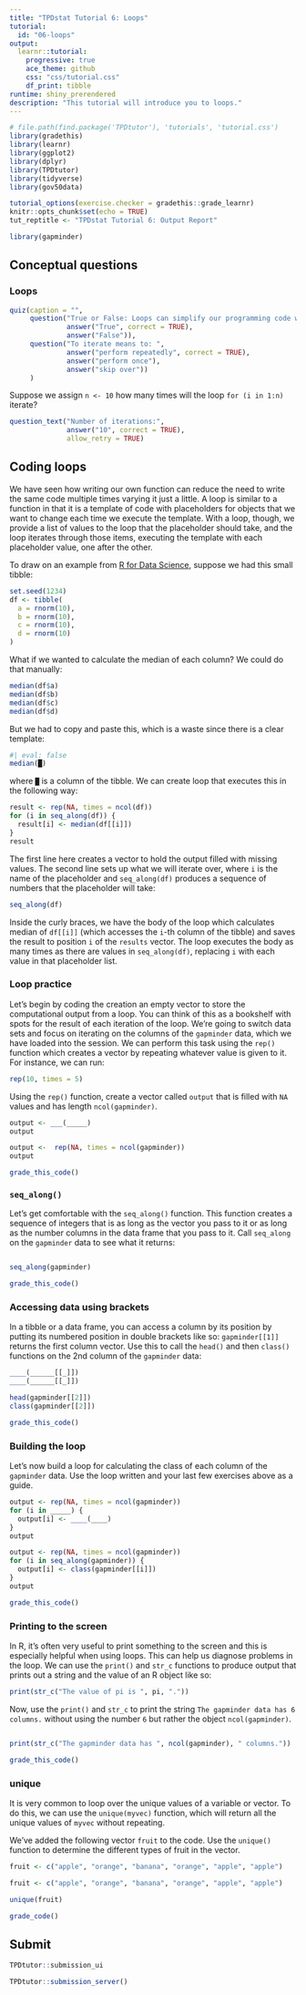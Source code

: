 ```yaml
---
title: "TPDstat Tutorial 6: Loops"
tutorial:
  id: "06-loops"
output:
  learnr::tutorial:
    progressive: true
    ace_theme: github
    css: "css/tutorial.css"
    df_print: tibble
runtime: shiny_prerendered
description: "This tutorial will introduce you to loops."
---
```


<!-- Add JavaScript code for making the exercise code larger -->
<script language="JavaScript" src="js/exercise-font-size.js"></script>
 

```r
# file.path(find.package('TPDtutor'), 'tutorials', 'tutorial.css')
library(gradethis)
library(learnr)
library(ggplot2)
library(dplyr)
library(TPDtutor)
library(tidyverse)
library(gov50data)

tutorial_options(exercise.checker = gradethis::grade_learnr)
knitr::opts_chunk$set(echo = TRUE)
tut_reptitle <- "TPDstat Tutorial 6: Output Report"

library(gapminder)
```

## Conceptual questions



### Loops

```r
quiz(caption = "",
     question("True or False: Loops can simplify our programming code when we want to repeatedly execute code chunks over and over again.",
              answer("True", correct = TRUE),
              answer("False")),
     question("To iterate means to: ",
              answer("perform repeatedly", correct = TRUE),
              answer("perform once"),
              answer("skip over"))
     )
```


Suppose we assign `n <- 10` how many times will the loop `for (i in 1:n)` iterate?



```r
question_text("Number of iterations:",
              answer("10", correct = TRUE),
              allow_retry = TRUE)
```


## Coding loops

We have seen how writing our own function can reduce the need to write the same code multiple times varying it just a little. A loop is similar to a function in that it is a template of code with placeholders for objects that we want to change each time we execute the template. With a loop, though, we provide a list of values to the loop that the placeholder should take, and the loop iterates through those items, executing the template with each placeholder value, one after the other. 

To draw on an example from [R for Data Science](https://r4ds.had.co.nz/iteration.html#for-loops), suppose we had this small tibble:

```r
set.seed(1234)
df <- tibble(
  a = rnorm(10),
  b = rnorm(10),
  c = rnorm(10),
  d = rnorm(10)
)
```

What if we wanted to calculate the median of each column? We could do that manually:

```r
median(df$a)
median(df$b)
median(df$c)
median(df$d)
```

But we had to copy and paste this, which is a waste since there is a clear template:

```r
#| eval: false
median(█)
```

where `█` is a column of the tibble. We can create loop that executes this in the following way:

```r
result <- rep(NA, times = ncol(df))
for (i in seq_along(df)) {
  result[i] <- median(df[[i]])
}
result
```


The first line here creates a vector to hold the output filled with missing values. The second line sets up what we will iterate over, where `i` is the name of the placeholder and `seq_along(df)` produces a sequence of numbers that the placeholder will take:

```r
seq_along(df)
```

Inside the curly braces, we have the body of the loop which calculates median of `df[[i]]` (which accesses the `i`-th column of the tibble) and saves the result to position `i` of the `results` vector. The loop executes the body as many times as there are values in `seq_along(df)`, replacing `i` with each value in that placeholder list. 



### Loop practice

Let's begin by coding the creation an empty vector to store the computational output from a loop. You can think of this as a bookshelf with spots for the result of each iteration of the loop. We're going to switch data sets and focus on iterating on the columns of the `gapminder` data, which we have loaded into the session. We can perform this task using the `rep()` function which creates a vector by repeating whatever value is given to it. For instance, we can run:

```r
rep(10, times = 5)
```

Using the `rep()` function, create a vector called `output` that is filled with `NA` values and has length `ncol(gapminder)`. 


```r
output <- ___(_____)
output
```

```r
output <-  rep(NA, times = ncol(gapminder))
output
```


```r
grade_this_code()
```

### `seq_along()`

Let's get comfortable with the  `seq_along()` function. This function creates a sequence of integers that is as long as the vector you pass to it or as long as the number columns in the data frame that you pass to it. Call `seq_along` on the `gapminder` data to see what it returns:

```r

```

```r
seq_along(gapminder)
```

```r
grade_this_code()
```

### Accessing data using brackets

In a tibble or a data frame, you can access a column by its position by putting its numbered position in double brackets like so: `gapminder[[1]]` returns the first column vector. Use this to call the `head()` and then `class()` functions on the 2nd column of the `gapminder` data:

```r
____(______[[_]])
____(______[[_]])
```

```r
head(gapminder[[2]])
class(gapminder[[2]])
```

```r
grade_this_code()
```


### Building the loop

Let's now build a loop for calculating the class of each column of the `gapminder` data. Use the loop written and your last few exercises above as a guide.

```r
output <- rep(NA, times = ncol(gapminder))
for (i in _____) {
  output[i] <- ____(____)
}
output
```

```r
output <- rep(NA, times = ncol(gapminder))
for (i in seq_along(gapminder)) {
  output[i] <- class(gapminder[[i]])
}
output
```

```r
grade_this_code()
```



### Printing to the screen

In R, it's often very useful to print something to the screen and this is especially helpful when using loops. This can help us diagnose problems in the loop. We can use the `print()` and `str_c` functions to produce output that prints out a string and the value of an R object like so:

```r
print(str_c("The value of pi is ", pi, "."))
```


Now, use the `print()` and `str_c` to print the string `The gapminder data has 6 columns.` without using the number `6` but rather the object `ncol(gapminder)`. 

```r

```

```r
print(str_c("The gapminder data has ", ncol(gapminder), " columns."))
```

```r
grade_this_code()
```

### unique

It is very common to loop over the unique values of a variable or vector. To do this, we can use the `unique(myvec)` function, which will return all the unique values of `myvec` without repeating. 

We've added the following vector `fruit` to the code. Use the `unique()` function to determine the different types of fruit in the vector. 


```r
fruit <- c("apple", "orange", "banana", "orange", "apple", "apple")

```

```r
fruit <- c("apple", "orange", "banana", "orange", "apple", "apple")

unique(fruit)
```

```r
grade_code()
```

## Submit

```r
TPDtutor::submission_ui
```

```r
TPDtutor::submission_server()
```
